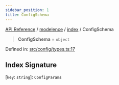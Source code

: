 ```yaml
---
sidebar_position: 1
title: ConfigSchema
---
```


[API Reference](/api-reference/modelence/index/type-aliases/../../../index) / [modelence](/api-reference/modelence/index/type-aliases/../../index) / [index](/api-reference/modelence/index/type-aliases/../index) / ConfigSchema

> **ConfigSchema** = `object`

Defined in: [src/config/types.ts:17](https://github.com/modelence/modelence/blob/809424c6b59ab40946028f4877726a845a1d5a48/packages/modelence/src/config/types.ts#L17)

## Index Signature

\[`key`: `string`\]: `ConfigParams`
